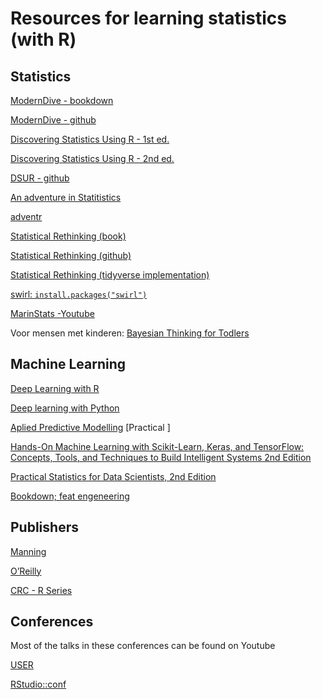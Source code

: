 # Resources for learning statistics (with R) {#statsresources}

## Statistics

[ModernDive - bookdown](https://moderndive.com/)

[ModernDive - github](https://github.com/moderndive/ModernDive_book)

[Discovering Statistics Using R - 1st ed.](https://www.discoveringstatistics.com/books/discovering-statistics-using-r/)

[Discovering Statistics Using R - 2nd ed.](https://www.discovr.rocks/)

[DSUR - github](https://psyarxiv.com/w5vbp/)

[An adventure in Statitistics](https://www.discoveringstatistics.com/books/an-adventure-in-statistics/)

[adventr](http://milton-the-cat.rocks/home/adventr.html)

[Statistical Rethinking (book)](https://xcelab.net/rm/statistical-rethinking/)

[Statistical Rethinking (github)](https://github.com/rmcelreath/rethinking)

[Statistical Rethinking (tidyverse implementation)](https://bookdown.org/ajkurz/Statistical_Rethinking_recoded/)

[swirl: `install.packages("swirl")`](https://swirlstats.com/) 

[MarinStats -Youtube](https://www.youtube.com/playlist?list=PLqzoL9-eJTNBDdKgJgJzaQcY6OXmsXAHU)


Voor mensen met kinderen:
[Bayesian Thinking for Todlers](https://psyarxiv.com/w5vbp/)

## Machine Learning

[Deep Learning with R](https://www.manning.com/books/deep-learning-with-r)

[Deep learning with Python](https://livebook.manning.com/book/deep-learning-with-python-second-edition?origin=product-look-inside)

[Aplied Predictive Modelling](http://appliedpredictivemodeling.com/)
[Practical ]

[Hands-On Machine Learning with Scikit-Learn, Keras, and TensorFlow: Concepts, Tools, and Techniques to Build Intelligent Systems 2nd Edition](https://www.oreilly.com/library/view/hands-on-machine-learning/9781492032632/)

[Practical Statistics for Data Scientists, 2nd Edition](https://www.oreilly.com/library/view/practical-statistics-for/9781492072935/)

[Bookdown; feat engeneering](http://www.feat.engineering/)


## Publishers

[Manning](https://www.manning.com/?a_aid=VPNIoT)

[O'Reilly](https://www.amazon.com/stores/page/14A4535C-1948-46F2-B4B6-5736D89F759E)

[CRC - R Series](https://www.routledge.com/Chapman--HallCRC-The-R-Series/book-series/CRCTHERSER)

## Conferences

Most of the talks in these conferences can be found on Youtube

[USER](https://user2020.r-project.org/)

[RStudio::conf](https://rstudio.com/resources/rstudioconf-2020/)

